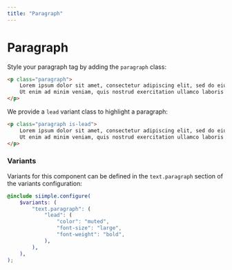 ```yaml
---
title: "Paragraph"
--- 
```


# Paragraph

Style your paragraph tag by adding the `paragraph` class:

```html live=true
<p class="paragraph">
    Lorem ipsum dolor sit amet, consectetur adipiscing elit, sed do eiusmod tempor incididunt ut labore et dolore magna aliqua.
    Ut enim ad minim veniam, quis nostrud exercitation ullamco laboris nisi ut aliquip ex ea commodo consequat.
</p>
```

We provide a `lead` variant class to highlight a paragraph:

```html live=true
<p class="paragraph is-lead">
    Lorem ipsum dolor sit amet, consectetur adipiscing elit, sed do eiusmod tempor incididunt ut labore et dolore magna aliqua.
    Ut enim ad minim veniam, quis nostrud exercitation ullamco laboris nisi ut aliquip ex ea commodo consequat.
</p>
```

### Variants

Variants for this component can be defined in the `text.paragraph` section of the variants configuration:

```scss
@include siimple.configure(
    $variants: (
        "text.paragraph": (
            "lead": (
                "color": "muted",
                "font-size": "large",
                "font-weight": "bold",
            ),
        ),
    ),
);
```
